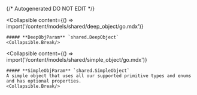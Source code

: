 {/* Autogenerated DO NOT EDIT  */}

<Collapsible
    content={() => import('/content/models/shared/deep_object/go.mdx')}
>
    ##### **DeepObjParam** `shared.DeepObject`
    <Collapsible.Break/>
</Collapsible>

<Collapsible
    content={() => import('/content/models/shared/simple_object/go.mdx')}
>
    ##### **SimpleObjParam** `shared.SimpleObject`
    A simple object that uses all our supported primitive types and enums and has optional properties.
    <Collapsible.Break/>
</Collapsible>

